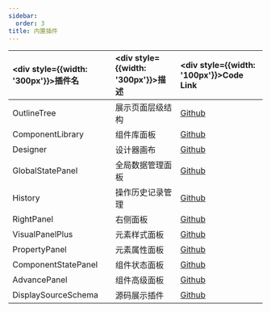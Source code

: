 ```yaml
---
sidebar:
  order: 3
title: 内置插件
---
```


| <div style={{width: '300px'}}>插件名</div> | <div style={{width: '300px'}}>描述</div> | <div style={{width: '100px'}}>Code Link</div>                                                               |
| :----------------------------------------- | :--------------------------------------- | :---------------------------------------------------------------------------------------------------------- |
| OutlineTree                                | 展示页面层级结构                         | [Github](https://github.com/hlerenow/chameleon/tree/master/packages/engine/src/plugins/OutlineTree)         |
| ComponentLibrary                           | 组件库面板                               | [Github](https://github.com/hlerenow/chameleon/tree/master/packages/engine/src/plugins/ComponentLibrary)    |
| Designer                                   | 设计器画布                               | [Github](https://github.com/hlerenow/chameleon/tree/master/packages/engine/src/plugins/Designer)            |
| GlobalStatePanel                           | 全局数据管理面板                         | [Github](https://github.com/hlerenow/chameleon/tree/master/packages/engine/src/plugins/GlobalStatePanel)    |
| History                                    | 操作历史记录管理                         | [Github](https://github.com/hlerenow/chameleon/tree/master/packages/engine/src/plugins/History)             |
| RightPanel                                 | 右侧面板                                 | [Github](https://github.com/hlerenow/chameleon/tree/master/packages/engine/src/plugins/RightPanel)          |
| VisualPanelPlus                            | 元素样式面板                             | [Github](https://github.com/hlerenow/chameleon/tree/master/packages/engine/src/plugins/VisualPanelPlus)     |
| PropertyPanel                              | 元素属性面板                             | [Github](https://github.com/hlerenow/chameleon/tree/master/packages/engine/src/plugins/PropertyPanel)       |
| ComponentStatePanel                        | 组件状态面板                             | [Github](https://github.com/hlerenow/chameleon/tree/master/packages/engine/src/plugins/ComponentStatePanel) |
| AdvancePanel                               | 组件高级面板                             | [Github](https://github.com/hlerenow/chameleon/tree/master/packages/engine/src/plugins/AdvancePanel)        |
| DisplaySourceSchema                        | 源码展示插件                             | [Github](https://github.com/hlerenow/chameleon/tree/master/packages/engine/src/plugins/DisplaySourceSchema) |
